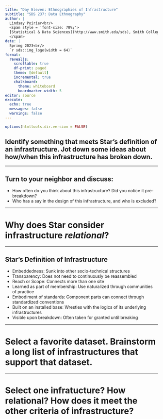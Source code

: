 ```yaml
---
title: "Day Eleven: Ethnographies of Infrastructure"
subtitle: "SDS 237: Data Ethnography"
author: |
  Lindsay Poirier<br/>
  <span style = 'font-size: 70%;'>
  [Statistical & Data Sciences](http://www.smith.edu/sds), Smith College<br/>
  </span>
date: |
  Spring 2023<br/>
  `r sds::img_logo(width = 64)`
format: 
  revealjs:
    scrollable: true
    df-print: paged
    theme: [default]
    incremental: true
    chalkboard:
      theme: whiteboard
      boardmarker-width: 5
editor: source
execute:
  echo: true
  messages: false
  warnings: false
---
```


```r
options(htmltools.dir.version = FALSE)
```



## Identify something that meets Star's definition of an infrastructure. Jot down some ideas about how/when this infrastructure has broken down.

---

## Turn to your neighbor and discuss:

- How often do you think about this infrastructure? Did you notice it pre-breakdown?
- Who has a say in the design of this infrastructure, and who is excluded?

---

# Why does Star consider infrastructure *relational*?

---

## Star's Definition of Infrastructure

- Embeddedness: Sunk into other socio-technical structures
- Transparency: Does not need to continuously be reassembled
- Reach or Scope: Connects more than one site
- Learned as part of membership: Use naturalized through communities of practice
- Embodiment of standards: Component parts can connect through standardized conventions
- Built on an installed base: Wrestles with the logics of its underlying infrastructures
- Visible upon breakdown: Often taken for granted until breaking

---

# Select a favorite dataset. Brainstorm a long list of infrastructures that support that dataset. 

---

# Select one infratucture? How relational? How does it meet the other criteria of infrastructure?


